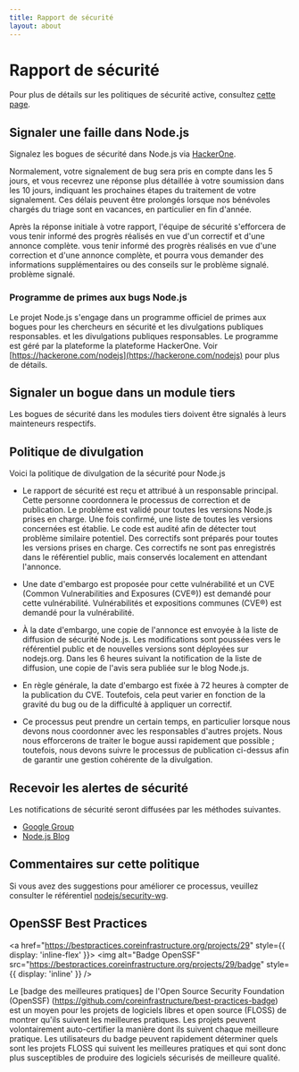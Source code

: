```yaml
---
title: Rapport de sécurité
layout: about
---
```


# Rapport de sécurité

Pour plus de détails sur les politiques de sécurité active, consultez [cette page](https://github.com/nodejs/node/security/policy).

## Signaler une faille dans Node.js

Signalez les bogues de sécurité dans Node.js via [HackerOne](https://hackerone.com/nodejs).

Normalement, votre signalement de bug sera pris en compte dans les 5 jours, et vous recevrez
une réponse plus détaillée à votre soumission dans les 10 jours, indiquant les
prochaines étapes du traitement de votre signalement. Ces délais peuvent être prolongés lorsque
nos bénévoles chargés du triage sont en vacances, en particulier en fin d'année.

Après la réponse initiale à votre rapport, l'équipe de sécurité s'efforcera de vous tenir informé des progrès réalisés en vue d'un correctif et d'une annonce complète.
vous tenir informé des progrès réalisés en vue d'une correction et d'une annonce complète,
et pourra vous demander des informations supplémentaires ou des conseils sur le problème signalé.
problème signalé.

### Programme de primes aux bugs Node.js

Le projet Node.js s'engage dans un programme officiel de primes aux bogues pour les chercheurs en sécurité et les divulgations publiques responsables.
et les divulgations publiques responsables. Le programme est géré par la plateforme
la plateforme HackerOne. Voir [https://hackerone.com/nodejs](https://hackerone.com/nodejs) pour plus de détails.

## Signaler un bogue dans un module tiers

Les bogues de sécurité dans les modules tiers doivent être signalés à leurs mainteneurs respectifs.

## Politique de divulgation

Voici la politique de divulgation de la sécurité pour Node.js

- Le rapport de sécurité est reçu et attribué à un responsable principal. Cette
  personne coordonnera le processus de correction et de publication. Le problème est validé
  pour toutes les versions Node.js prises en charge. Une fois confirmé, une liste de toutes les versions concernées
  est établie. Le code est audité afin de détecter tout problème similaire potentiel.
  Des correctifs sont préparés pour toutes les versions prises en charge.
  Ces correctifs ne sont pas enregistrés dans le référentiel public, mais conservés localement
  en attendant l'annonce.

- Une date d'embargo est proposée pour cette vulnérabilité et un CVE (Common Vulnerabilities and Exposures (CVE®)) est demandé pour cette vulnérabilité.
  Vulnérabilités et expositions communes (CVE®) est demandé pour la vulnérabilité.

- À la date d'embargo, une copie de l'annonce est envoyée à la liste de diffusion de sécurité Node.js.
  Les modifications sont poussées vers le référentiel public et de nouvelles
  versions sont déployées sur nodejs.org. Dans les 6 heures suivant la notification de la liste de diffusion, une copie de l'avis sera publiée sur le blog Node.js.

- En règle générale, la date d'embargo est fixée à 72 heures à compter de la publication du CVE.
  Toutefois, cela peut varier en fonction de la gravité du bug ou de la difficulté à appliquer un correctif.

- Ce processus peut prendre un certain temps, en particulier lorsque nous devons nous coordonner avec les responsables d'autres projets. Nous nous efforcerons de traiter le bogue aussi rapidement que possible ; toutefois, nous devons suivre le processus de publication ci-dessus afin de garantir une gestion cohérente de la divulgation.

## Recevoir les alertes de sécurité

Les notifications de sécurité seront diffusées par les méthodes suivantes.

- [Google Group](https://groups.google.com/group/nodejs-sec)
- [Node.js Blog](/blog)

## Commentaires sur cette politique

Si vous avez des suggestions pour améliorer ce processus, veuillez consulter
le référentiel [nodejs/security-wg](https://github.com/nodejs/security-wg).

## OpenSSF Best Practices

<a href="https://bestpractices.coreinfrastructure.org/projects/29" style={{ display: 'inline-flex' }}>
  <img alt="Badge OpenSSF" src="https://bestpractices.coreinfrastructure.org/projects/29/badge" style={{ display: 'inline' }} />
</a>

Le [badge des meilleures pratiques] de l'Open Source Security Foundation (OpenSSF) (https://github.com/coreinfrastructure/best-practices-badge) est un moyen pour les projets de logiciels libres et open source (FLOSS) de montrer qu'ils suivent les meilleures pratiques. Les projets peuvent volontairement auto-certifier la manière dont ils suivent chaque meilleure pratique. Les utilisateurs du badge peuvent rapidement déterminer quels sont les projets FLOSS qui suivent les meilleures pratiques et qui sont donc plus susceptibles de produire des logiciels sécurisés de meilleure qualité.
